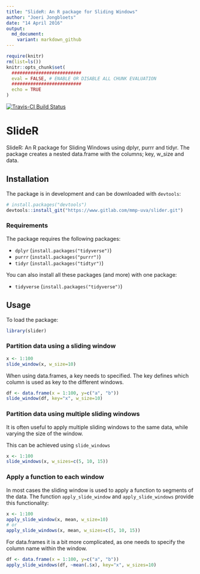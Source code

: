 ```yaml
---
title: "SlideR: An R package for Sliding Windows"
author: "Joeri Jongbloets"
date: "14 April 2016"
output: 
  md_document:
    variant: markdown_github
---
```


```r
require(knitr)
rm(list=ls())
knitr::opts_chunk$set(
  ##########################
  eval = FALSE, # ENABLE OR DISABLE ALL CHUNK EVALUATION
  ##########################
  echo = TRUE
)
```

[![Travis-CI Build Status](https://travis-ci.org/jjongbloets/slideR.svg?branch=master)](https://travis-ci.org/jjongbloets/slideR)

# SlideR

SlideR: An R package for Sliding Windows using dplyr, purrr and tidyr.
The package creates a nested data.frame with the columns; key, w_size and data.

## Installation

The package is in development and can be downloaded with `devtools`:

```r
# install.packages("devtools")
devtools::install_git("https://www.gitlab.com/mmp-uva/slider.git")
```

### Requirements

The package requires the following packages:

* `dplyr` (`install.packages("tidyverse")`)
* `purrr` (`install.packages("purrr")`)
* `tidyr` (`install.packages("tidtyr")`)

You can also install all these packages (and more) with one package:

* `tidyverse` (`install.packages("tidyverse")`)

## Usage

To load the package:

```r
library(slider)
```

### Partition data using a sliding window

```r
x <- 1:100
slide_window(x, w_size=10)
```

When using data.frames, a key needs to specified.
The key defines which column is used as key to the different windows.

```r
df <- data.frame(x = 1:100, y=c("a", "b"))
slide_window(df, key="x", w_size=10)
```

### Partition data using multiple sliding windows

It is often useful to apply multiple sliding windows to the same data, 
while varying the size of the window.

This can be achieved using `slide_windows`
```r
x <- 1:100
slide_windows(x, w_sizes=c(5, 10, 15))
```

### Apply a function to each window

In most cases the sliding window is used to apply a function to segments of the data.
The function `apply_slide_window` and `apply_slide_windows` provide this functionality:

```r
x <- 1:100
apply_slide_window(x, mean, w_size=10)
# or
apply_slide_windows(x, mean, w_sizes=c(5, 10, 15))
```

For data.frames it is a bit more complicated, as one needs to specify the column name within the window.

```r
df <- data.frame(x = 1:100, y=c("a", "b"))
apply_slide_windows(df, ~mean(.$x), key="x", w_sizes=10)
```
